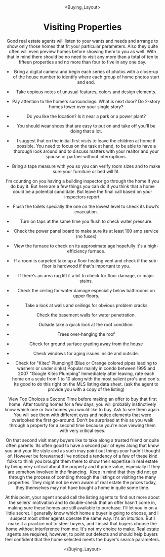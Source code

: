 

<Header />

<Buying_Layout>

# Visiting Properties

Good real estate agents will listen to your wants and needs and arrange to show only those homes that fit your particular parameters. Also they quite often will even preview homes before showing them to you as well. With that in mind there should be no need to visit any more than a total of ten to fifteen properties and no more than four to five in any one day.

* Bring a digital camera and begin each series of photos with a close-up of the house number to identify where each group of home photos start and end.

* Take copious notes of unusual features, colors and design elements.

* Pay attention to the home's surroundings. What is next door? Do 2-story homes tower over your single story?

* Do you like the location? Is it near a park or a power plant?

* You should wear shoes that are easy to put on and take off you'll be doing that a lot.

* I suggest that on the initial first visits to leave the children at home if possible. You need to focus on the task at hand, to be able to have a thorough look around and to discuss matters with your realtor and your spouse or partner without interruptions.

* Bring a tape measure with you so you can verify room sizes and to make sure your furniture or bed will fit.

I'm counting on you having a building inspector go through the home if you do buy it. But here are a few things you can do if you think that a home could be a potential candidate. But leave the final call  based on your inspectors report.

* Flush the toilets specially the one on the lowest level to check its bowl's evacuation.

* Turn on taps at the same time you flush to check water pressure.

* Check the power panel board to make sure its at least 100 amp service (no fuses)

* View the furnace to check on its approximate age hopefully it's a high-efficiency furnace.

* If a room is carpeted take up a floor heating vent and check if the sub-floor is hardwood if that's important to you.

* If there's an area rug lift it a bit to check for floor damage, or major stains.

* Check the ceiling for water damage especially below bathrooms on upper floors.

* Take a look at walls and ceilings for obvious problem cracks

* Check the basement walls for water penetration.

* Outside take a quick look at the roof condition.

* Trees over-hanging the roof

* Check for ground surface grading away from the house

* Check windows for aging issues inside and outside.

* Check for "Kitec' Plumping!! (Blue or Orange colored pipes leading to washers or under sinks) Popular mainly in condo between 1995 and 2007  "Google Kitec Plumping"
Immediately after leaving, rate each home on a scale from 1 to 10 along with the most salient pro's and con's. Its good to do this right on the MLS listing data sheet. (ask the agent to provide you with a copy of the listing)
 
View Top Choices a Second Time before making an offer to buy that first home.
After touring homes for a few days, you will probably instinctively know which one or two homes you would like to buy. Ask to see them again. You will see them with different eyes and notice elements that were overlooked the first go-around. Don't be surprised at this as you walk through a property for a second time because you're now viewing them with very critical eyes.
 
On that second visit many buyers like to take along a trusted friend or quite often parents. Its often good to have a second pair of eyes along that know you and your life style and as such may point out things your hadn't thought of. However be forewarned I've noticed a tendency of a few of these kind folks to think you brought them there to show their expertise in real estate by being very critical about the property and it price value, especially if they are somehow involved in the financing.
​
Keep in mind that they did not go through the process of combing through the listings or visiting the many properties. They might not be even aware of real estate the prices today, they themselves may not have bought a home in quite some time.

At this point, your agent should call the listing agents to find out more about the sellers' motivation and to double-check that an offer hasn't come in, making sure these homes are still available to purchase.
I'll let you in on a little secret. I generally know which home a buyer is going to choose, and I suspect most other agents operate the same way. It's an intuition. But I make it a practice not to steer buyers, and I insist that buyers choose the home without interference from me. It's not my choice to make.  Real estate agents are required, however, to point out defects and should help buyers feel confident that the home selected meets the buyer's search parameters.


</Buying_Layout>

<Footer />
